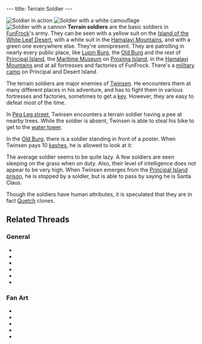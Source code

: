 ---
title: Terrain Soldier
---

{{twinsunica import}}{{Infobox Enemy
 |image=
 |race=quetch
 |gender=male
 |size=average
 |lba1=yes
 |lba2=
 |alignment=funfrock
 |occupation=Guard
 |requires=none
 |melee=yes
 |ranged=yes
 |magic=
 |explosive=
 |range=30 paces
 |speed=14.4kph average; 18kph maximum
 |damage=11%
 |rate=1 second
 |reaction=Doesn't move
 |recovery=0.3 seconds
}}

[[Image:Lba ingame terrain soldier.jpg|thumb|Soldier in action]]
[[Image:Whtsoldier.gif|thumb|Soldier with a white camouflage]]
[[Image:Soldier2.gif|thumb|Soldier with a cannon]]
'''Terrain soldiers''' are the basic soldiers in [[FunFrock]]'s army. They can be seen with a yellow suit on the [[Island of the White Leaf Desert]], with a white suit in the [[Hamalayi Mountains]], and with a green one everywhere else. They're omnipresent. They are patrolling in nearly every public place, like [[Lupin Burg]], the [[Old Burg]] and the rest of [[Principal Island]], the [[Maritime Museum]] on [[Proxima Island]], in the [[Hamalayi Mountains]] and at all fortresses and factories of FunFrock. There's a [[military camp]] on Principal and Desert Island.

The terrain soldiers are major enemies of [[Twinsen]]. He encounters them at many different places in his adventure, and has to fight them in various fortresses and factories, sometimes to get a [[key]]. However, they are easy to defeat most of the time.

In [[Peg Leg street]], Twinsen encounters a terrain soldier having a pee at nearby trees. While the soldier is absent, Twinsen is able to steal his bike to get to the [[water tower]].

In the [[Old Burg]], there is a soldier standing in front of a poster. When Twinsen pays 10 [[kashes]], he is allowed to look at it:

{{Quote
 |Young male quetch seeks young female rabbibunny for friendship (and maybe more...)
 |A poster
 |building=Old Burg
 |island=Principal Island
 |planet=twinsun
 |quoteid=487}}

The average soldier seems to be quite lazy. A few soldiers are seen sleeping on the grass when on duty. Also, their level of intelligence does not appear to be very high. When Twinsen emerges from the [[Principal Island prison]], he is stopped by a soldier, but is able to pass by saying he is Santa Claus.

Though the soldiers have human attributes, it is speculated that they are in fact [[Quetch]] clones.

==Related Threads==
===General===
* {{thread|id=6796|title=Quetch soldiers: the ultimate theory}}
* {{thread|id=6845|title=Zzzzoldierz, kill that wife!}}
* {{thread|id=1128|title=There are NO quetchclones}}
* {{thread|id=4474|title=Eureeka!!}}
* {{thread|id=587|title=hmm...}}
* {{thread|id=250|title=The funny and rude bits in LBA...}}
===Fan Art===
* {{thread|id=10468|title=1997 LBA drawings done when I still a schoolboy}}
* {{thread|id=10242|title=Random collection}}
* {{thread|id=9129|title=First attempt in 2D animation :D}}
* {{post|id=112171|title=Lba3}}
* {{thread|id=6816|title=Hamalayi Soldier}}